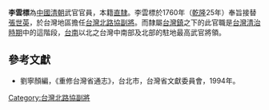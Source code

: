 '''李雲標'''為[[中國|中國]][[清朝|清朝]]武官官員，本籍[[直隸|直隸]]。李雲標於1760年（[[乾隆|乾隆]]25年）奉旨接替[[張世英|張世英]]，於台灣地區擔任[[台灣北路協|台灣北路協]][[副將|副將]]。而隸屬[[台灣鎮|台灣鎮]]之下的此官職是[[台灣清治時期|台灣清治時期]]中的這階段，[[台南|台南]]以北之台灣中南部及北部的駐地最高武官將領。

==參考文獻==
*劉寧顏編，《重修台灣省通志》，台北市，台灣省文獻委員會，1994年。
{{start box}}
{{s-before|[[張世英|張世英]]}}
{{s-title|[[台灣北路協|台灣北路協]][[副將|副將]]|1760年上任}}
{{s-after|[[張世英|張世英]]}}
{{end box}}
{{清朝人物小作品}}

[[Category:台灣北路協副將|Category:台灣北路協副將]]